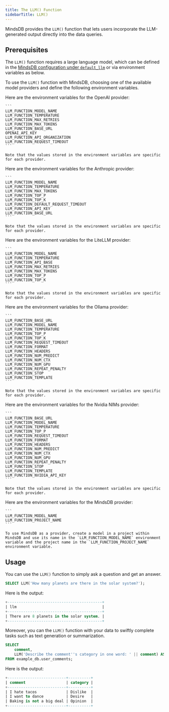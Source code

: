 ```yaml
---
title: The LLM() Function
sidebarTitle: LLM()
---
```


MindsDB provides the `LLM()` function that lets users incorporate the LLM-generated output directly into the data queries.

## Prerequisites

The `LLM()` function requires a large language model, which can be defined in the [MindsDB configuration under `default_llm`](/setup/custom-config) or via environment variables as below.

To use the `LLM()` function with MindsDB, choosing one of the available model providers and define the following environment variables.

<AccordionGroup>

  <Accordion title="OpenAI">
    Here are the environment variables for the OpenAI provider:

    ```
    LLM_FUNCTION_MODEL_NAME
    LLM_FUNCTION_TEMPERATURE
    LLM_FUNCTION_MAX_RETRIES
    LLM_FUNCTION_MAX_TOKENS
    LLM_FUNCTION_BASE_URL
    OPENAI_API_KEY
    LLM_FUNCTION_API_ORGANIZATION
    LLM_FUNCTION_REQUEST_TIMEOUT
    ```

    Note that the values stored in the environment variables are specific for each provider.
  </Accordion>

  <Accordion title="Anthropic">
    Here are the environment variables for the Anthropic provider:

    ```
    LLM_FUNCTION_MODEL_NAME
    LLM_FUNCTION_TEMPERATURE
    LLM_FUNCTION_MAX_TOKENS
    LLM_FUNCTION_TOP_P
    LLM_FUNCTION_TOP_K
    LLM_FUNCTION_DEFAULT_REQUEST_TIMEOUT
    LLM_FUNCTION_API_KEY
    LLM_FUNCTION_BASE_URL
    ```

    Note that the values stored in the environment variables are specific for each provider.
  </Accordion>

  <Accordion title="LiteLLM">
    Here are the environment variables for the LiteLLM provider:

    ```
    LLM_FUNCTION_MODEL_NAME
    LLM_FUNCTION_TEMPERATURE
    LLM_FUNCTION_API_BASE
    LLM_FUNCTION_MAX_RETRIES
    LLM_FUNCTION_MAX_TOKENS
    LLM_FUNCTION_TOP_P
    LLM_FUNCTION_TOP_K
    ```

    Note that the values stored in the environment variables are specific for each provider.
  </Accordion>

  <Accordion title="Ollama">
    Here are the environment variables for the Ollama provider:

    ```
    LLM_FUNCTION_BASE_URL
    LLM_FUNCTION_MODEL_NAME
    LLM_FUNCTION_TEMPERATURE
    LLM_FUNCTION_TOP_P
    LLM_FUNCTION_TOP_K
    LLM_FUNCTION_REQUEST_TIMEOUT
    LLM_FUNCTION_FORMAT
    LLM_FUNCTION_HEADERS
    LLM_FUNCTION_NUM_PREDICT
    LLM_FUNCTION_NUM_CTX
    LLM_FUNCTION_NUM_GPU
    LLM_FUNCTION_REPEAT_PENALTY
    LLM_FUNCTION_STOP
    LLM_FUNCTION_TEMPLATE
    ```

    Note that the values stored in the environment variables are specific for each provider.
  </Accordion>

  <Accordion title="Nvidia NIMs">
    Here are the environment variables for the Nvidia NIMs provider:

    ```
    LLM_FUNCTION_BASE_URL
    LLM_FUNCTION_MODEL_NAME
    LLM_FUNCTION_TEMPERATURE
    LLM_FUNCTION_TOP_P
    LLM_FUNCTION_REQUEST_TIMEOUT
    LLM_FUNCTION_FORMAT
    LLM_FUNCTION_HEADERS
    LLM_FUNCTION_NUM_PREDICT
    LLM_FUNCTION_NUM_CTX
    LLM_FUNCTION_NUM_GPU
    LLM_FUNCTION_REPEAT_PENALTY
    LLM_FUNCTION_STOP
    LLM_FUNCTION_TEMPLATE
    LLM_FUNCTION_NVIDIA_API_KEY
    ```

    Note that the values stored in the environment variables are specific for each provider.
  </Accordion>

  <Accordion title="MindsDB">
    Here are the environment variables for the MindsDB provider:

    ```
    LLM_FUNCTION_MODEL_NAME
    LLM_FUNCTION_PROJECT_NAME
    ```

    To use MindsDB as a provider, create a model in a project within MindsDB and use its name in the `LLM_FUNCTION_MODEL_NAME` environment variable and the project name in the `LLM_FUNCTION_PROJECT_NAME` environment variable. 
  </Accordion>
</AccordionGroup>

## Usage

You can use the `LLM()` function to simply ask a question and get an answer.

```sql
SELECT LLM('How many planets are there in the solar system?');
```

Here is the output:

```sql
+------------------------------------------+
| llm                                      |
+------------------------------------------+
| There are 8 planets in the solar system. |
+------------------------------------------+
```

Moreover, you can the `LLM()` function with your data to swiftly complete tasks such as text generation or summarization.

```sql
SELECT
    comment,
    LLM('Describe the comment''s category in one word: ' || comment) AS category
FROM example_db.user_comments;
```

Here is the output:

```sql
+--------------------------+----------+
| comment                  | category |
+--------------------------+----------+
| I hate tacos             | Dislike  |
| I want to dance          | Desire   |
| Baking is not a big deal | Opinion  |
+--------------------------+----------+
```

